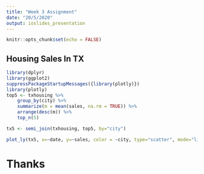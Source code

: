 ---
title: "Week 3 Assignment"
date: "20/5/2020"
output: ioslides_presentation
---

```{r setup, include=FALSE}
knitr::opts_chunk$set(echo = FALSE)
```

## Housing Sales In TX

```{r, warning=FALSE, message=FALSE}
library(dplyr)
library(ggplot2)
suppressPackageStartupMessages({library(plotly)})
library(plotly)
top5 <- txhousing %>% 
    group_by(city) %>%
    summarize(m = mean(sales, na.rm = TRUE)) %>%
    arrange(desc(m)) %>%
    top_n(5)

tx5 <- semi_join(txhousing, top5, by="city")

plot_ly(tx5, x=~date, y=~sales, color = ~city, type="scatter", mode="lines")
```


# Thanks





